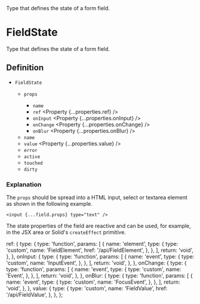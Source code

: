 
<Title>FieldState</Title>
<Description>Type that defines the state of a form field.</Description>

# FieldState

Type that defines the state of a form field.

## Definition

- `FieldState` <Property type="object" />
  - `props` <Property type="object" />
    - `name` <Property type="string" />
    - `ref` <Property {...properties.ref} />
    - `onInput` <Property {...properties.onInput} />
    - `onChange` <Property {...properties.onChange} />
    - `onBlur` <Property {...properties.onBlur} />
  - `name` <Property type="string" />
  - `value` <Property {...properties.value} />
  - `error` <Property type="string" />
  - `active` <Property type="boolean" />
  - `touched` <Property type="boolean" />
  - `dirty` <Property type="boolean" />

### Explanation

The `props` should be spread into a HTML input, select or textarea element as shown in the following example.

```tsx
<input {...field.props} type="text" />
```

The state properties of the field are reactive and can be used, for example, in the JSX area or Solid's `createEffect` primitive.

  ref: {
    type: {
      type: 'function',
      params: [
        {
          name: 'element',
          type: {
            type: 'custom',
            name: 'FieldElement',
            href: '/api/FieldElement',
          },
        },
      ],
      return: 'void',
    },
  },
  onInput: {
    type: {
      type: 'function',
      params: [
        {
          name: 'event',
          type: {
            type: 'custom',
            name: 'InputEvent',
          },
        },
      ],
      return: 'void',
    },
  },
  onChange: {
    type: {
      type: 'function',
      params: [
        {
          name: 'event',
          type: {
            type: 'custom',
            name: 'Event',
          },
        },
      ],
      return: 'void',
    },
  },
  onBlur: {
    type: {
      type: 'function',
      params: [
        {
          name: 'event',
          type: {
            type: 'custom',
            name: 'FocusEvent',
          },
        },
      ],
      return: 'void',
    },
  },
  value: {
    type: {
      type: 'custom',
      name: 'FieldValue',
      href: '/api/FieldValue',
    },
  },
};
